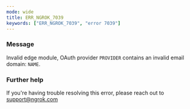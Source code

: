 ```yaml
---
mode: wide
title: ERR_NGROK_7039
keywords: ["ERR_NGROK_7039", "error 7039"]
---
```



### Message

Invalid edge module, OAuth provider `PROVIDER` contains an invalid email domain: `NAME`.

<ErrorDetails />

### Further help

If you're having trouble resolving this error, please reach out to [support@ngrok.com](mailto:support@ngrok.com?subject=Help%20with%20ERR_NGROK_7039)
